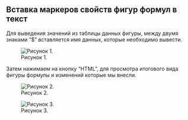 ## Вставка маркеров свойств фигур формул в текст

Для выведения значений из таблицы данных фигуры, между двумя знаками "$" вставляется имя данных, которые необходимо вывести.

![Рисунок 1.](Picture/3.jpg)

Затем нажимаем на кнопку "HTML", для просмотра итогового вида фигуры формулы и изменений которые мы внесли.

![Рисунок 2.](Picture/4.jpg)

![Рисунок 3.](Picture/5.jpg)